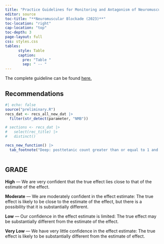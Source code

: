 ```yaml
---
title: "Practice Guidelines for Monitoring and Antagonism of Neuromuscular Blockade (2023)"
editor: source
toc-title: "**Neuromuscular Blockade (2023)**"
toc-location: "right"
cap-location: "top"
toc-depth: 3
page-layout: full
css: styles.css
tables:
      style: Table
      caption:
        pre: "Table "
        sep: " -- "
---
```


The complete guideline can be found [here.](https://pubs.asahq.org/anesthesiology/article/138/1/13/137379/2023-American-Society-of-Anesthesiologists)

## Recommendations

```r
#| echo: false
source("preliminary.R")
recs_dat <- recs_all_new_dat |>  
  filter(str_detect(parameter, "NMB"))

# sections <- recs_dat |>
#   select(rec_title) |> 
#   distinct()

recs_new_function() |> 
  tab_footnote("Deep: posttetanic count greater than or equal to 1 and train-of-four count 0; mod-erate: train-of-four count 1 to 3; shallow: train-of-four count 4 and train-of-four ratio less than 0.4; minimal: train-of-four ratio 0.4 to less than 0.9.", locations = cells_body(columns = rec, rows = 6))
  
```

## GRADE

**High** --- We are very confident that the true effect lies close to that of the estimate of the effect.

**Moderate** --- We are moderately confident in the effect estimate: The true effect is likely to be close to the estimate of the effect, but there is a possibility that it is substantially different.

**Low** --- Our confidence in the effect estimate is limited: The true effect may be substantially different from the estimate of the effect.

**Very Low** --- We have very little confidence in the effect estimate: The true effect is likely to be substantially different from the estimate of effect.
